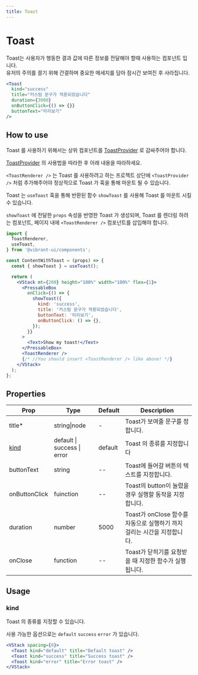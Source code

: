 ```yaml
---
title: Toast
---
```


# Toast

Toast는 사용자가 행동한 결과 값에 따른 정보를 전달해야 할때 사용하는 컴포넌트 입니다.  
유저의 주의를 끌기 위해 간결하며 중요한 메세지를 담아 잠시간 보여진 후 사라집니다.

```jsx live
<Toast
  kind="success"
  title="커스텀 문구가 적용되었습니다"
  duration={3000}
  onButtonClick={() => {}}
  buttonText="미리보기"
/>
```

## How to use

Toast 를 사용하기 위해서는 상위 컴포넌트를 [ToastProvider](../vibrant-core/toast-provider) 로 감싸주어야 합니다.

[ToastProvider](../vibrant-core/toast-provider) 의 사용법을 따라한 후 아래 내용을 따라하세요.

`<ToastRenderer />` 는 Toast 를 사용하려고 하는 프로젝트 상단에 `<ToastProvider />` 처럼 추가해주어야 정상적으로 Toast 가 훅을 통해 마운트 될 수 있습니다.

Toast 는 `useToast` 훅을 통해 반환된 함수 `showToast` 를 사용해 Toast 를 마운트 시킬 수 있습니다.

`showToast` 에 전달한 `props` 속성을 반영한 Toast 가 생성되며, Toast 를 렌더링 하려는 컴포넌트, 페이지 내에 `<ToastRenderer />` 컴포넌트를 삽입해야 합니다.

```jsx
import {
  ToastRenderer,
  useToast,
} from '@vibrant-ui/components';

const ContentWithToast = (props) => {
  const { showToast } = useToast();

  return (
    <VStack mt={200} height="100%" width="100%" flex={1}>
      <PressableBox
        onClick={() => {
          showToast({
            kind: 'success',
            title: '커스텀 문구가 적용되었습니다',
            buttonText: '미리보기',
            onButtonClick: () => {},
          });
        }}
      >
        <Text>Show my toast!</Text>
      </PressableBox>
      <ToastRenderer />
      {/* //You should insert <ToastRenderer /> like above! */}
    </VStack>
  );
};
```

## Properties

| Prop          | Type                        | Default | Description                                                             |
| ------------- | --------------------------- | ------- | ----------------------------------------------------------------------- |
| title\*       | string\|node                | -       | Toast가 보여줄 문구를 정합니다.                                         |
| [kind](#kind) | default \| success \| error | default | Toast 의 종류를 지정합니다                                              |
| buttonText    | string                      | --      | Toast에 들어갈 버튼의 텍스트를 지정합니다.                              |
| onButtonClick | fuinction                   | --      | Toast의 button이 눌렸을 경우 실행할 동작을 지정합니다.                  |
| duration      | number                      | 5000    | Toast가 onClose 함수를 자동으로 실행하기 까지 걸리는 시간을 지정합니다. |
| onClose       | function                    | --      | Toast가 닫히기를 요청받을 때 지정한 함수가 실행됩니다.                  |

## Usage

### kind

Toast 의 종류를 지정할 수 있습니다.

사용 가능한 옵션으로는 `default` `success` `error` 가 있습니다.

```jsx live
<VStack spacing={8}>
  <Toast kind="default" title="Default toast" />
  <Toast kind="success" title="Success toast" />
  <Toast kind="error" title="Error toast" />
</VStack>
```
